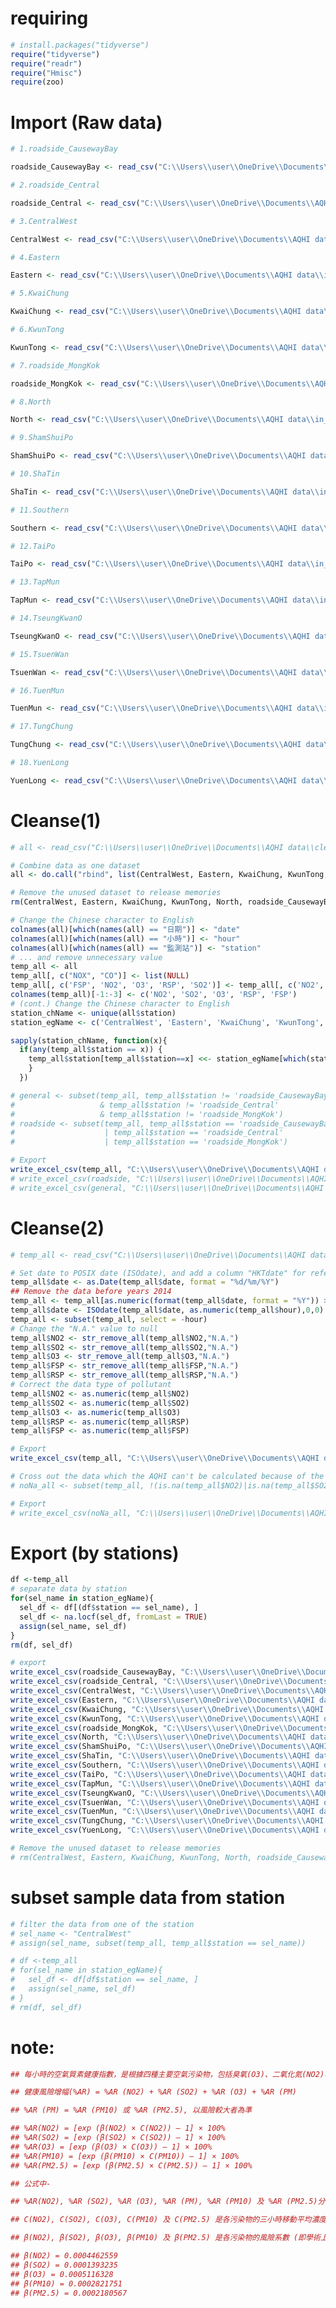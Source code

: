 # requiring 
```r
# install.packages("tidyverse")
require("tidyverse")
require("readr")
require("Hmisc")
require(zoo)
```

# Import (Raw data)
```r
# 1.roadside_CausewayBay

roadside_CausewayBay <- read_csv("C:\\Users\\user\\OneDrive\\Documents\\AQHI data\\in_station(-06302022)\\air_hourly_CausewayBay_roadside_01011998_06302022.csv")

# 2.roadside_Central

roadside_Central <- read_csv("C:\\Users\\user\\OneDrive\\Documents\\AQHI data\\in_station(-06302022)\\air_hourly_Central_roadside_01011999_06302022.csv")

# 3.CentralWest

CentralWest <- read_csv("C:\\Users\\user\\OneDrive\\Documents\\AQHI data\\in_station(-06302022)\\air_hourly_CentralWestern_01011990_06302022.csv")

# 4.Eastern

Eastern <- read_csv("C:\\Users\\user\\OneDrive\\Documents\\AQHI data\\in_station(-06302022)\\air_hourly_Eastern_01011999_06302022.csv")

# 5.KwaiChung

KwaiChung <- read_csv("C:\\Users\\user\\OneDrive\\Documents\\AQHI data\\in_station(-06302022)\\air_hourly_KwaiChung_01011990_06302022.csv")

# 6.KwunTong

KwunTong <- read_csv("C:\\Users\\user\\OneDrive\\Documents\\AQHI data\\in_station(-06302022)\\air_hourly_KwunTong_01011990_06302022.csv")

# 7.roadside_MongKok

roadside_MongKok <- read_csv("C:\\Users\\user\\OneDrive\\Documents\\AQHI data\\in_station(-06302022)\\air_hourly_MongKok_roadside_04011991_06302022.csv")

# 8.North

North <- read_csv("C:\\Users\\user\\OneDrive\\Documents\\AQHI data\\in_station(-06302022)\\air_hourly_North_07102020_06302022.csv")

# 9.ShamShuiPo

ShamShuiPo <- read_csv("C:\\Users\\user\\OneDrive\\Documents\\AQHI data\\in_station(-06302022)\\air_hourly_ShamShuiPo_01011990_06302022.csv")

# 10.ShaTin

ShaTin <- read_csv("C:\\Users\\user\\OneDrive\\Documents\\AQHI data\\in_station(-06302022)\\air_hourly_ShaTin_07011991_06302022.csv")

# 11.Southern

Southern <- read_csv("C:\\Users\\user\\OneDrive\\Documents\\AQHI data\\in_station(-06302022)\\air_hourly_Southern_07102020_06302022.csv")

# 12.TaiPo

TaiPo <- read_csv("C:\\Users\\user\\OneDrive\\Documents\\AQHI data\\in_station(-06302022)\\air_hourly_TaiPo_02011990_06302022.csv")

# 13.TapMun

TapMun <- read_csv("C:\\Users\\user\\OneDrive\\Documents\\AQHI data\\in_station(-06302022)\\air_hourly_TapMun_04011998_06302022.csv")

# 14.TseungKwanO

TseungKwanO <- read_csv("C:\\Users\\user\\OneDrive\\Documents\\AQHI data\\in_station(-06302022)\\air_hourly_TseungKwanO_03162016_06302022.csv")

# 15.TsuenWan

TsuenWan <- read_csv("C:\\Users\\user\\OneDrive\\Documents\\AQHI data\\in_station(-06302022)\\air_hourly_TsuenWan_01011990_06302022.csv")

# 16.TuenMun

TuenMun <- read_csv("C:\\Users\\user\\OneDrive\\Documents\\AQHI data\\in_station(-06302022)\\air_hourly_TuenMun_01012014_06302022.csv")

# 17.TungChung

TungChung <- read_csv("C:\\Users\\user\\OneDrive\\Documents\\AQHI data\\in_station(-06302022)\\air_hourly_TungChung_04011999_06302022.csv")

# 18.YuenLong

YuenLong <- read_csv("C:\\Users\\user\\OneDrive\\Documents\\AQHI data\\in_station(-06302022)\\air_hourly_YuenLong_08011995_06302022.csv")

```

# Cleanse(1)
```r
# all <- read_csv("C:\\Users\\user\\OneDrive\\Documents\\AQHI data\\cleansed_dataset\\all.csv")

# Combine data as one dataset
all <- do.call("rbind", list(CentralWest, Eastern, KwaiChung, KwunTong, North, roadside_CausewayBay, roadside_Central, roadside_MongKok, ShamShuiPo, ShaTin, Southern, TaiPo, TapMun, TseungKwanO, TsuenWan, TuenMun, TungChung, YuenLong))

# Remove the unused dataset to release memories
rm(CentralWest, Eastern, KwaiChung, KwunTong, North, roadside_CausewayBay, roadside_Central, roadside_MongKok, ShamShuiPo, ShaTin, Southern, TaiPo, TapMun, TseungKwanO, TsuenWan, TuenMun, TungChung, YuenLong)

# Change the Chinese character to English
colnames(all)[which(names(all) == "日期")] <- "date"
colnames(all)[which(names(all) == "小時")] <- "hour"
colnames(all)[which(names(all) == "監測站")] <- "station"
# ... and remove unnecessary value
temp_all <- all
temp_all[, c("NOX", "CO")] <- list(NULL) 
temp_all[, c('FSP', 'NO2', 'O3', 'RSP', 'SO2')] <- temp_all[, c('NO2', 'SO2', 'O3', 'RSP', 'FSP')]
colnames(temp_all)[-1:-3] <- c('NO2', 'SO2', 'O3', 'RSP', 'FSP')
# (cont.) Change the Chinese character to English
station_chName <- unique(all$station)
station_egName <- c('CentralWest', 'Eastern', 'KwaiChung', 'KwunTong', 'North', 'roadside_CausewayBay', 'roadside_Central', 'roadside_MongKok', 'ShamShuiPo', 'ShaTin', 'Southern', 'TaiPo', 'TapMun', 'TseungKwanO', 'TsuenWan', 'TuenMun', 'TungChung', 'YuenLong')

sapply(station_chName, function(x){
  if(any(temp_all$station == x)) {
    temp_all$station[temp_all$station==x] <<- station_egName[which(station_chName == x)]
    }
  })

# general <- subset(temp_all, temp_all$station != 'roadside_CausewayBay' 
#                   & temp_all$station != 'roadside_Central' 
#                   & temp_all$station != 'roadside_MongKok')
# roadside <- subset(temp_all, temp_all$station == 'roadside_CausewayBay' 
#                    | temp_all$station == 'roadside_Central' 
#                    | temp_all$station == 'roadside_MongKok')

# Export
write_excel_csv(temp_all, "C:\\Users\\user\\OneDrive\\Documents\\AQHI data\\cleansed_dataset\\all.csv")
# write_excel_csv(roadside, "C:\\Users\\user\\OneDrive\\Documents\\AQHI data\\cleansed_dataset\\roadside.csv")
# write_excel_csv(general, "C:\\Users\\user\\OneDrive\\Documents\\AQHI data\\cleansed_dataset\\general.csv")
```

# Cleanse(2)
```r
# temp_all <- read_csv("C:\\Users\\user\\OneDrive\\Documents\\AQHI data\\cleansed_dataset\\all.csv")

# Set date to POSIX date (ISOdate), and add a column "HKTdate" for reference
temp_all$date <- as.Date(temp_all$date, format = "%d/%m/%Y")
## Remove the data before years 2014
temp_all <- temp_all[as.numeric(format(temp_all$date, format = "%Y")) >= 2014, ]
temp_all$date <- ISOdate(temp_all$date, as.numeric(temp_all$hour),0,0)
temp_all <- subset(temp_all, select = -hour)
# Change the "N.A." value to null
temp_all$NO2 <- str_remove_all(temp_all$NO2,"N.A.")
temp_all$SO2 <- str_remove_all(temp_all$SO2,"N.A.")
temp_all$O3 <- str_remove_all(temp_all$O3,"N.A.")
temp_all$FSP <- str_remove_all(temp_all$FSP,"N.A.")
temp_all$RSP <- str_remove_all(temp_all$RSP,"N.A.")
# Correct the data type of pollutant
temp_all$NO2 <- as.numeric(temp_all$NO2)
temp_all$SO2 <- as.numeric(temp_all$SO2)
temp_all$O3 <- as.numeric(temp_all$O3)
temp_all$RSP <- as.numeric(temp_all$RSP)
temp_all$FSP <- as.numeric(temp_all$FSP)

# Export
write_excel_csv(temp_all, "C:\\Users\\user\\OneDrive\\Documents\\AQHI data\\cleansed_dataset\\all_with_NULL.csv")

# Cross out the data which the AQHI can't be calculated because of the missing value
# noNa_all <- subset(temp_all, !(is.na(temp_all$NO2)|is.na(temp_all$SO2)|is.na(temp_all$O3)|(is.na(temp_all$RSP)&is.na(temp_all$FSP))))

# Export
# write_excel_csv(noNa_all, "C:\\Users\\user\\OneDrive\\Documents\\AQHI data\\cleansed_dataset\\all_wo_NULL.csv")

```

# Export (by stations)
```r
df <-temp_all
# separate data by station 
for(sel_name in station_egName){
  sel_df <- df[(df$station == sel_name), ]
  sel_df <- na.locf(sel_df, fromLast = TRUE)
  assign(sel_name, sel_df)
}
rm(df, sel_df)

# export
write_excel_csv(roadside_CausewayBay, "C:\\Users\\user\\OneDrive\\Documents\\AQHI data\\cleansed_dataset\\roadside_CausewayBay.csv")
write_excel_csv(roadside_Central, "C:\\Users\\user\\OneDrive\\Documents\\AQHI data\\cleansed_dataset\\roadside_Central.csv")
write_excel_csv(CentralWest, "C:\\Users\\user\\OneDrive\\Documents\\AQHI data\\cleansed_dataset\\CentralWest.csv")
write_excel_csv(Eastern, "C:\\Users\\user\\OneDrive\\Documents\\AQHI data\\cleansed_dataset\\Eastern.csv")
write_excel_csv(KwaiChung, "C:\\Users\\user\\OneDrive\\Documents\\AQHI data\\cleansed_dataset\\KwaiChung.csv")
write_excel_csv(KwunTong, "C:\\Users\\user\\OneDrive\\Documents\\AQHI data\\cleansed_dataset\\KwunTong.csv")
write_excel_csv(roadside_MongKok, "C:\\Users\\user\\OneDrive\\Documents\\AQHI data\\cleansed_dataset\\roadside_MongKok.csv")
write_excel_csv(North, "C:\\Users\\user\\OneDrive\\Documents\\AQHI data\\cleansed_dataset\\North.csv")
write_excel_csv(ShamShuiPo, "C:\\Users\\user\\OneDrive\\Documents\\AQHI data\\cleansed_dataset\\ShamShuiPo.csv")
write_excel_csv(ShaTin, "C:\\Users\\user\\OneDrive\\Documents\\AQHI data\\cleansed_dataset\\ShaTin.csv")
write_excel_csv(Southern, "C:\\Users\\user\\OneDrive\\Documents\\AQHI data\\cleansed_dataset\\Southern.csv")
write_excel_csv(TaiPo, "C:\\Users\\user\\OneDrive\\Documents\\AQHI data\\cleansed_dataset\\TaiPo.csv")
write_excel_csv(TapMun, "C:\\Users\\user\\OneDrive\\Documents\\AQHI data\\cleansed_dataset\\TapMun.csv")
write_excel_csv(TseungKwanO, "C:\\Users\\user\\OneDrive\\Documents\\AQHI data\\cleansed_dataset\\TseungKwanO.csv")
write_excel_csv(TsuenWan, "C:\\Users\\user\\OneDrive\\Documents\\AQHI data\\cleansed_dataset\\TsuenWan.csv")
write_excel_csv(TuenMun, "C:\\Users\\user\\OneDrive\\Documents\\AQHI data\\cleansed_dataset\\TuenMun.csv")
write_excel_csv(TungChung, "C:\\Users\\user\\OneDrive\\Documents\\AQHI data\\cleansed_dataset\\TungChung.csv")
write_excel_csv(YuenLong, "C:\\Users\\user\\OneDrive\\Documents\\AQHI data\\cleansed_dataset\\YuenLong.csv")

# Remove the unused dataset to release memories
# rm(CentralWest, Eastern, KwaiChung, KwunTong, North, roadside_CausewayBay, roadside_Central, roadside_MongKok, ShamShuiPo, ShaTin, Southern, TaiPo, TapMun, TseungKwanO, TsuenWan, TuenMun, TungChung, YuenLong)
```

# subset sample data from station
```r
# filter the data from one of the station
# sel_name <- "CentralWest"
# assign(sel_name, subset(temp_all, temp_all$station == sel_name))

# df <-temp_all
# for(sel_name in station_egName){
#   sel_df <- df[df$station == sel_name, ]
#   assign(sel_name, sel_df)
# }
# rm(df, sel_df)

```



# note:
```r
## 每小時的空氣質素健康指數，是根據四種主要空氣污染物，包括臭氧(O3)、二氧化氮(NO2)、二氧化硫(SO2)和懸浮粒子(PM) [可吸入懸浮粒子(RSP 或 PM10) 或 微細懸浮粒子(FSP 或 PM2.5)，以健康風險較大者為準)] 的三小時移動平均污染物濃度，以估算四種空氣污染物所導致入院的個別健康風險增幅的總和(%AR) 而轉化得出。個別空氣污染物的健康風險增幅，視乎該污染物的濃度和從分析本地健康統計數字和空氣污染數據而得出的風險系數。健康風險增幅會與一個空氣質素健康指數的等級表對照，以釐定空氣質素健康指數級別。計算公式如下:

## 健康風險增幅(%AR) = %AR (NO2) + %AR (SO2) + %AR (O3) + %AR (PM)

## %AR (PM) = %AR (PM10) 或 %AR (PM2.5), 以風險較大者為準

## %AR(NO2) = [exp (β(NO2) × C(NO2)) – 1] × 100%
## %AR(SO2) = [exp (β(SO2) × C(SO2)) – 1] × 100%
## %AR(O3) = [exp (β(O3) × C(O3)) – 1] × 100%
## %AR(PM10) = [exp (β(PM10) × C(PM10)) – 1] × 100%
## %AR(PM2.5) = [exp (β(PM2.5) × C(PM2.5)) – 1] × 100%

## 公式中-

## %AR(NO2), %AR (SO2), %AR (O3), %AR (PM), %AR (PM10) 及 %AR (PM2.5)分別是二氧化氮、二氧化硫、臭氧、懸浮粒子、可吸入懸浮粒子和微細懸浮粒子的個別健康風險增幅;

## C(NO2), C(SO2), C(O3), C(PM10) 及 C(PM2.5) 是各污染物的三小時移動平均濃度(以微克/立方米計)(ug/m3); 及

## β(NO2), β(SO2), β(O3), β(PM10) 及 β(PM2.5) 是各污染物的風險系數 (即學術上的回歸系數)

## β(NO2) = 0.0004462559
## β(SO2) = 0.0001393235
## β(O3) = 0.0005116328
## β(PM10) = 0.0002821751
## β(PM2.5) = 0.0002180567

```
